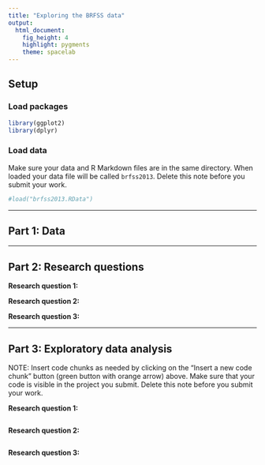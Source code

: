 ```yaml
---
title: "Exploring the BRFSS data"
output: 
  html_document: 
    fig_height: 4
    highlight: pygments
    theme: spacelab
---
```


## Setup

### Load packages

```r
library(ggplot2)
library(dplyr)
```

### Load data

Make sure your data and R Markdown files are in the same directory. When loaded your data file will be called `brfss2013`. Delete this note before you submit your work. 

```r
#load("brfss2013.RData")
```



* * *

## Part 1: Data


* * *

## Part 2: Research questions

**Research question 1:**

**Research question 2:**

**Research question 3:**


* * *

## Part 3: Exploratory data analysis

NOTE: Insert code chunks as needed by clicking on the "Insert a new code chunk" button (green button with orange arrow) above. Make sure that your code is visible in the project you submit. Delete this note before you submit your work.

**Research question 1:**

```r

```



**Research question 2:**

```r

```



**Research question 3:**

```r

```

